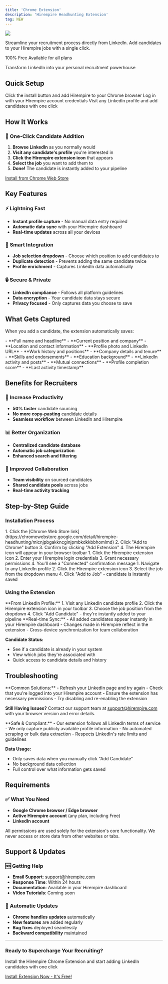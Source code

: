 ```yaml
---
title: 'Chrome Extension'
description: 'Hirempire Headhunting Extension'
tag: NEW
---
```


<Frame>
<img
  src="/images/chrome-extension.png"
/></Frame>

Streamline your recruitment process directly from LinkedIn. Add candidates to your Hirempire jobs with a single click.

<Check>
    100% Free 
</Check>

<Info>
    Available for all plans
</Info>

Transform LinkedIn into your personal recruitment powerhouse

## Quick Setup

<CardGroup cols={3}>
<Card title="1. Install Extension" icon="download">
Click the install button and add Hirempire to your Chrome browser
</Card>
<Card title="2. Sign In" icon="key">
Log in with your Hirempire account credentials
</Card>
<Card title="3. Start Recruiting" icon="rocket">
Visit any LinkedIn profile and add candidates with one click
</Card>
</CardGroup>

## How It Works

### 🎯 **One-Click Candidate Addition**
1. **Browse LinkedIn** as you normally would
2. **Visit any candidate's profile** you're interested in
3. **Click the Hirempire extension icon** that appears
4. **Select the job** you want to add them to
5. **Done!** The candidate is instantly added to your pipeline

<Icon icon="chrome" /> [Install from Chrome Web Store](https://chromewebstore.google.com/detail/hirempire-headhunting/micnjpbgakkncginjpmbkdkkbbhomlmd)


## Key Features

### ⚡ **Lightning Fast**
- **Instant profile capture** - No manual data entry required
- **Automatic data sync** with your Hirempire dashboard
- **Real-time updates** across all your devices

### 🎯 **Smart Integration**
- **Job selection dropdown** - Choose which position to add candidates to
- **Duplicate detection** - Prevents adding the same candidate twice
- **Profile enrichment** - Captures LinkedIn data automatically

### 🔒 **Secure & Private**
- **LinkedIn compliance** - Follows all platform guidelines
- **Data encryption** - Your candidate data stays secure
- **Privacy focused** - Only captures data you choose to save

## What Gets Captured

When you add a candidate, the extension automatically saves:

<Tabs>
<Tab title="Basic Info" icon="user">
- **Full name and headline**
- **Current position and company**
- **Location and contact information**
- **Profile photo and LinkedIn URL**
</Tab>
<Tab title="Experience" icon="briefcase">
- **Work history and positions**
- **Company details and tenure**
- **Skills and endorsements**
- **Education background**
</Tab>
<Tab title="Additional Data" icon="plus">
- **LinkedIn activity and posts**
- **Mutual connections**
- **Profile completion score**
- **Last activity timestamp**
</Tab>
</Tabs>

## Benefits for Recruiters

### 🚀 **Increase Productivity**
- **50% faster** candidate sourcing
- **No more copy-pasting** candidate details
- **Seamless workflow** between LinkedIn and Hirempire

### 📊 **Better Organization**
- **Centralized candidate database** 
- **Automatic job categorization**
- **Enhanced search and filtering**

### 🤝 **Improved Collaboration**
- **Team visibility** on sourced candidates
- **Shared candidate pools** across jobs
- **Real-time activity tracking**

## Step-by-Step Guide

### Installation Process

<AccordionGroup>
<Accordion title="Step 1: Install the Extension">
1. Click the [Chrome Web Store link](https://chromewebstore.google.com/detail/hirempire-headhunting/micnjpbgakkncginjpmbkdkkbbhomlmd)
2. Click "Add to Chrome" button
3. Confirm by clicking "Add Extension"
4. The Hirempire icon will appear in your browser toolbar
</Accordion>

<Accordion title="Step 2: Connect Your Account">
1. Click the Hirempire extension icon
2. Enter your Hirempire login credentials
3. Grant necessary permissions
4. You'll see a "Connected" confirmation message
</Accordion>

<Accordion title="Step 3: Start Adding Candidates">
1. Navigate to any LinkedIn profile
2. Click the Hirempire extension icon
3. Select the job from the dropdown menu
4. Click "Add to Job" - candidate is instantly saved
</Accordion>
</AccordionGroup>

### Using the Extension

<AccordionGroup>
<Accordion title="Adding Candidates to Jobs">
**From LinkedIn Profile:**
1. Visit any LinkedIn candidate profile
2. Click the Hirempire extension icon in your toolbar
3. Choose the job position from the dropdown
4. Click "Add Candidate" - they're instantly added to your pipeline

</Accordion>

<Accordion title="Managing Your Pipeline">
**Real-time Sync:**
- All added candidates appear instantly in your Hirempire dashboard
- Changes made in Hirempire reflect in the extension
- Cross-device synchronization for team collaboration

**Candidate Status:**
- See if a candidate is already in your system
- View which jobs they're associated with
- Quick access to candidate details and history
</Accordion>
</AccordionGroup>

## Troubleshooting

<AccordionGroup>
<Accordion title="Extension Not Working?">
**Common Solutions:**
- Refresh your LinkedIn page and try again
- Check that you're logged into your Hirempire account
- Ensure the extension has necessary permissions
- Try disabling and re-enabling the extension

**Still Having Issues?**
Contact our support team at [support@hirempire.com](mailto:support@hirempire.com) with your browser version and error details.
</Accordion>

<Accordion title="LinkedIn Compliance">
**Safe & Compliant:**
- Our extension follows all LinkedIn terms of service
- We only capture publicly available profile information
- No automated scraping or bulk data extraction
- Respects LinkedIn's rate limits and guidelines

**Data Usage:**
- Only saves data when you manually click "Add Candidate"
- No background data collection
- Full control over what information gets saved
</Accordion>
</AccordionGroup>

## Requirements

### ✅ **What You Need**
- **Google Chrome browser / Edge browser**
- **Active Hirempire account** (any plan, including Free)
- **LinkedIn account** 


<Info>
All permissions are used solely for the extension's core functionality. We never access or store data from other websites or tabs.
</Info>

## Support & Updates

### 🆘 **Getting Help**
- **Email Support**: [support@hirempire.com](mailto:support@hirempire.com)
- **Response Time**: Within 24 hours
- **Documentation**: Available in your Hirempire dashboard
- **Video Tutorials**: Coming soon

### 🔄 **Automatic Updates**
- **Chrome handles updates** automatically
- **New features** are added regularly
- **Bug fixes** deployed seamlessly
- **Backward compatibility** maintained

---

<div className="cta-section">
  <h3>Ready to Supercharge Your Recruiting?</h3>
  <p>Install the Hirempire Chrome Extension and start adding LinkedIn candidates with one click</p>
  <a href="https://chromewebstore.google.com/detail/hirempire-headhunting/micnjpbgakkncginjpmbkdkkbbhomlmd" target="_blank" className="cta-button">
    Install Extension Now - It's Free!
  </a>
</div>

<style>
{`
  .extension-hero {
    text-align: center;
    margin: 2rem 0;
    padding: 2rem;
    background: linear-gradient(135deg, #3349C0 0%, #4c63d2 100%);
    color: white;
    border-radius: 12px;
  }
  
  .extension-badge {
    display: inline-block;
    margin-bottom: 1rem;
  }
  
  .badge-text {
    background: rgba(255, 255, 255, 0.2);
    padding: 0.5rem 1rem;
    border-radius: 20px;
    font-family: 'Space Grotesk', sans-serif;
    font-weight: 600;
    font-size: 14px;
  }
  
  .hero-subtitle {
    font-family: 'Manrope', sans-serif;
    font-size: 1.2rem;
    margin: 0;
    opacity: 0.9;
  }
  
  .install-section {
    text-align: center;
    margin: 3rem 0;
    padding: 2rem;
    background: linear-gradient(135deg, #f8faff 0%, #e8f2ff 100%);
    border: 2px solid #3349C0;
    border-radius: 12px;
  }
  
  .install-section h3 {
    font-family: 'Space Grotesk', sans-serif;
    color: #1a202c;
    margin: 0 0 0.5rem 0;
    font-size: 1.5rem;
  }
  
  .install-section p {
    font-family: 'Manrope', sans-serif;
    color: #4a5568;
    margin: 0 0 1.5rem 0;
  }
  
  .install-button {
    display: inline-flex;
    align-items: center;
    gap: 0.5rem;
    background: linear-gradient(135deg, #3349C0 0%, #4c63d2 100%);
    color: white;
    padding: 1rem 2rem;
    border-radius: 8px;
    text-decoration: none;
    font-family: 'Space Grotesk', sans-serif;
    font-weight: 700;
    font-size: 16px;
    transition: all 0.3s ease;
    box-shadow: 0 4px 15px rgba(51, 73, 192, 0.3);
  }
  
  .install-button:hover {
    transform: translateY(-2px);
    box-shadow: 0 6px 20px rgba(51, 73, 192, 0.4);
    text-decoration: none;
    color: white;
  }
  
  .button-icon {
    font-size: 18px;
  }
  
  .cta-section {
    text-align: center;
    margin: 3rem 0;
    padding: 3rem 2rem;
    background: linear-gradient(135deg, #1a202c 0%, #2d3748 100%);
    color: white;
    border-radius: 12px;
  }
  
  .cta-section h3 {
    font-family: 'Space Grotesk', sans-serif;
    margin: 0 0 1rem 0;
    font-size: 1.8rem;
  }
  
  .cta-section p {
    font-family: 'Manrope', sans-serif;
    margin: 0 0 2rem 0;
    opacity: 0.9;
    font-size: 1.1rem;
  }
  
  .cta-button {
    display: inline-block;
    background: linear-gradient(135deg, #3349C0 0%, #4c63d2 100%);
    color: white;
    padding: 1.2rem 2.5rem;
    border-radius: 8px;
    text-decoration: none;
    font-family: 'Space Grotesk', sans-serif;
    font-weight: 700;
    font-size: 18px;
    transition: all 0.3s ease;
    box-shadow: 0 6px 25px rgba(51, 73, 192, 0.4);
  }
  
  .cta-button:hover {
    transform: translateY(-3px);
    box-shadow: 0 8px 30px rgba(51, 73, 192, 0.5);
    text-decoration: none;
    color: white;
  }
`}
</style>